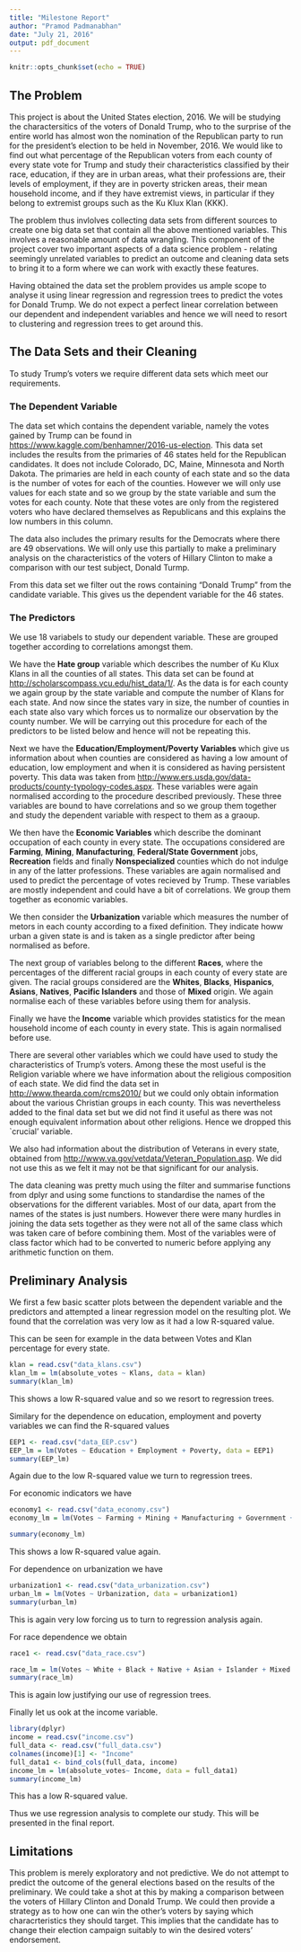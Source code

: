 ```yaml
---
title: "Milestone Report"
author: "Pramod Padmanabhan"
date: "July 21, 2016"
output: pdf_document
---
```


```r
knitr::opts_chunk$set(echo = TRUE)
```

## The Problem

This project is about the United States election, 2016. We will be studying the charactersitics of the voters of Donald Trump, who to  the surprise of the entire world has almost won the nomination of the Republican party to run for the president's election to be held in November, 2016. We would like to find out what percentage of the Republican voters from each county of every state vote for Trump and study their characteristics classified by their race, education, if they are in urban areas, what their professions are, their levels of employment, if they are in poverty stricken areas, their mean household income, and if they have extremist views, in particular if they belong to extremist groups such as the Ku Klux Klan (KKK). 

The problem thus invlolves collecting data sets from different sources to create one big data set that contain all the above mentioned variables. This involves a reasonable amount of data wrangling. This component of the project cover two important aspects of a data science problem - relating seemingly unrelated variables to predict an outcome and cleaning data sets to bring it to a form where we can work with exactly these features.

Having obtained the data set the problem provides us ample scope to analyse it using linear regression and regression trees to predict the votes for Donald Trump. We do not expect a perfect linear correlation between our dependent and independent variables and hence we will need to resort to clustering and regression trees to get around this.

## The Data Sets and their Cleaning

To study Trump's voters we require different data sets which meet our requirements. 

### The Dependent Variable

The data set which contains the dependent variable, namely the votes gained by Trump can be found in <https://www.kaggle.com/benhamner/2016-us-election>. This data set includes the results from the primaries of 46 states held for the Republican candidates. It does not include Colorado, DC, Maine, Minnesota and North Dakota. The primaries are held in each county of each state and so the data is the number of votes for each of the counties. However we will only use  values for each state and so we group by the state variable and sum the votes for each county. Note that these votes are only from the registered voters who have declared themselves as Republicans and this explains the low numbers in this column. 

The data also includes the primary results for the Democrats where there are 49 observations. We will only use this partially to make a preliminary analysis on the characteristics of the voters of Hillary Clinton to make a comparison with our test subject, Donald Turmp. 

From this data set we filter out the rows containing "Donald Trump" from the candidate variable. This gives us the dependent variable for the 46 states.

### The Predictors

We use 18 variabels to study our dependent variable. These are grouped together according to correlations amongst them. 

We have the **Hate group** variable which describes the number of Ku Klux Klans in all the counties of all states. This data set can be found at <http://scholarscompass.vcu.edu/hist_data/1/>. As the data is for each county we again group by the state variable and compute the number of Klans for each state. And now since the states vary in size, the number of counties in each state also vary which forces us to normalize our observation by the county number. We will be carrying out this procedure for each of the predictors to be listed below and hence will not be repeating this. 

Next we have the **Education/Employment/Poverty Variables** which give us information about when counties are considered as having a low amount of education, low employment and when it is considered as having persistent poverty. This data was taken from <http://www.ers.usda.gov/data-products/county-typology-codes.aspx>.
These variables were again normalised according to the procedure described previously. These three variables are bound to have  correlations and so we group them together and study the dependent variable with respect to them as a graoup. 

We then have the **Economic Variables** which describe the dominant occupation of each county in every state. The occupations considered are **Farming**, **Mining**, **Manufacturing**, **Federal/State Government** jobs, **Recreation** fields and finally **Nonspecialized** counties which do not indulge in any of the latter professions. These variables are again normalised and used to predict the percentage of votes recieved by Trump. These variables are mostly independent and could have a bit of correlations. We group them together as economic variables.

We then consider the **Urbanization** variable which measures the number of metors in each county according to a fixed definition. They indicate howw urban a given state is and is taken as a single predictor after being normalised as before.

The next group of variables belong to the different **Races**, where the percentages of the different racial groups in each county of every state are given. The racial groups considered are the **Whites**, **Blacks**, **Hispanics**, **Asians**, **Natives**, **Pacific Islanders** and those of **Mixed** origin. We again normalise each of these variables before using them for analysis.

Finally we have the **Income** variable which provides statistics for the mean household income of each county in every state. This is again normalised before use.

There are several other variables which we could have used to study the characteristics of Trump's voters. Among these the most useful is the Religion variable where we have information about the religious composition of each state. We did find the data set in <http://www.thearda.com/rcms2010/> but we could only obtain information about the various Christian groups in each county. This was nevertheless added to the final data set but we did not find it useful as there was not enough equivalent information about other religions. Hence we dropped this `crucial' variable.

We also had information about the distribution of Veterans in every state, obtained from <http://www.va.gov/vetdata/Veteran_Population.asp>. We did not use this as we felt it may not be that significant for our analysis.

The data cleaning was pretty much using the filter and summarise functions from dplyr and using some functions to standardise the names of the observations for the different variables. Most of our data, apart from the names of the states is just numbers. However there were many hurdles in joining the data sets together as they were not all of the same class which was taken care of before combining them. Most of the variables were of class factor which had to be converted to numeric before applying any arithmetic function on them. 

## Preliminary Analysis 

We first a few basic scatter plots between the dependent variable and the predictors and attempted a linear regression model on the resulting plot. We found that the correlation was very low as it had a low R-squared value. 

This can be seen for example in the data between Votes and Klan percentage for every state.

```r
klan = read.csv("data_klans.csv")
klan_lm = lm(absolute_votes ~ Klans, data = klan)
summary(klan_lm)
```

This shows a low R-squared value and so we resort to regression trees. 

Similary for the dependence on education, employment and poverty variables we can find the R-squared values

```r
EEP1 <- read.csv("data_EEP.csv")
EEP_lm = lm(Votes ~ Education + Employment + Poverty, data = EEP1)
summary(EEP_lm)
```

Again due to the low R-squared value we turn to regression trees.

For economic indicators we have

```r
economy1 <- read.csv("data_economy.csv")
economy_lm = lm(Votes ~ Farming + Mining + Manufacturing + Government + Recreation + Nonspecialized, data = economy1)

summary(economy_lm)
```

This shows a low R-squared value again. 

For dependence on urbanization we have

```r
urbanization1 <- read.csv("data_urbanization.csv")
urban_lm = lm(Votes ~ Urbanization, data = urbanization1)
summary(urban_lm)
```

This is again very low forcing us to turn to regression analysis again.

For race dependence we obtain

```r
race1 <- read.csv("data_race.csv")

race_lm = lm(Votes ~ White + Black + Native + Asian + Islander + Mixed + Hispanic, data = race1)
summary(race_lm)
```

This is again low justifying our use of regression trees.

Finally let us ook at the income variable.

```r
library(dplyr)
income = read.csv("income.csv")
full_data <- read.csv("full_data.csv")
colnames(income)[1] <- "Income"
full_data1 <- bind_cols(full_data, income)
income_lm = lm(absolute_votes~ Income, data = full_data1)
summary(income_lm)
```

This has a low R-squared value.

Thus we use regression analysis to complete our study. This will be presented in the final report.

## Limitations

This problem is merely exploratory and not predictive. We do not attempt to predict the outcome of the general elections based on the results of the preliminary. We could take a shot at this by making a comparison between the voters of Hillary Clinton and Donald Trump. We could then provide a strategy as to how one can win the other's voters by saying which characrteristics they should target. This implies that the candidate has to change their election campaign suitably to win the desired voters' endorsement.
